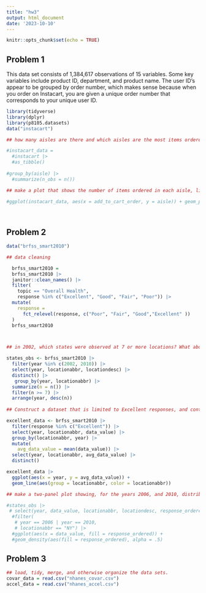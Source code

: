 ```yaml
---
title: "hw3"
output: html_document
date: '2023-10-10'
---
```


```r
knitr::opts_chunk$set(echo = TRUE)
```

## Problem 1

This data set consists of 1,384,617 observations of 15 variables. Some key variables include product ID, department, and product name. The user ID's appear to be grouped by order number, which makes sense because when you order on Instacart, you are given a unique order number that corresponds to your unique user ID. 
```r
library(tidyverse)
library(dplyr)
library(p8105.datasets)
data("instacart")

## how many aisles are there and which aisles are the most items ordered from?

#instacart_data = 
  #instacart |> 
  #as_tibble()
  
#group_by(aisle) |>
  #summarize(n_obs = n())

## make a plot that shows the number of items ordered in each aisle, limiting this to aisles with more than 10000 items ordered. Arrange aisles sensibly, and organize your plot so others can read it.

#ggplot(instacart_data, aes(x = add_to_cart_order, y = aisle)) + geom_point()
  
  
```

## Problem 2

```r
data("brfss_smart2010")

## data cleaning 

  brfss_smart2010 =
  brfss_smart2010 |>     
  janitor::clean_names() |> 
  filter(
    topic == "Overall Health",
    response %in% c("Excellent", "Good", "Fair", "Poor")) |> 
  mutate( 
    response = 
      fct_relevel(response, c("Poor", "Fair", "Good","Excellent" ))
  )
  brfss_smart2010



## in 2002, which states were observed at 7 or more locations? What about in 2010?

states_obs <- brfss_smart2010 |> 
  filter(year %in% c(2002, 2010)) |> 
  select(year, locationabbr, locationdesc) |> 
  distinct() |> 
   group_by(year, locationabbr) |>
  summarize(n = n()) |> 
  filter(n >= 7) |> 
  arrange(year, desc(n))
  
## Construct a dataset that is limited to Excellent responses, and contains, year, state, and a variable that averages the data_value across locations within a state.

excellent_data <- brfss_smart2010 |> 
  filter(response %in% c("Excellent")) |>
  select(year, locationabbr, data_value) |>
  group_by(locationabbr, year) |> 
  mutate(
    avg_data_value = mean(data_value)) |> 
  select(year, locationabbr, avg_data_value) |> 
  distinct()

excellent_data |> 
  ggplot(aes(x = year, y = avg_data_value)) +
  geom_line(aes(group = locationabbr, color = locationabbr))

## make a two-panel plot showing, for the years 2006, and 2010, distribution of data_value for responses (“Poor” to “Excellent”) among locations in NY State

#states_obs |> 
 # select(year, data_value, locationabbr, locationdesc, response_ordered) |> 
  #filter(
   # year == 2006 | year == 2010,
   # locationabbr == "NY") |> 
  #ggplot(aes(x = data_value, fill = response_ordered)) +
  #geom_density(aes(fill = response_ordered), alpha = .5)

```

## Problem 3 

```r
## load, tidy, merge, and otherwise organize the data sets.
covar_data = read.csv("nhanes_covar.csv")
accel_data = read.csv("nhanes_accel.csv")


```


